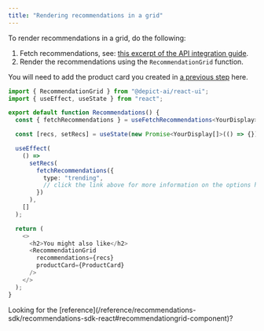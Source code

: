 ```yaml
---
title: "Rendering recommendations in a grid"
---
```


To render recommendations in a grid, do the following:

1. Fetch recommendations, see: [this excerpt of the API integration guide](/api-guide/recommendations/api-client/fetching).
2. Render the recommendations using the `RecommendationGrid` function.

You will need to add the product card you created in [a previous step](/react-ui-guide/setup/product-card) here.

```ts
import { RecommendationGrid } from "@depict-ai/react-ui";
import { useEffect, useState } from "react";

export default function Recommendations() {
  const { fetchRecommendations } = useFetchRecommendations<YourDisplay>();

  const [recs, setRecs] = useState(new Promise<YourDisplay[]>(() => {})); // So placeholders are shown while loading

  useEffect(
    () =>
      setRecs(
        fetchRecommendations({
          type: "trending",
          // click the link above for more information on the options here
        })
      ),
    []
  );

  return (
    <>
      <h2>You might also like</h2>
      <RecommendationGrid
        recommendations={recs}
        productCard={ProductCard}
      />
    </>
  );
}
```

<Info>
  Looking for the
  [reference](/reference/recommendations-sdk/recommendations-sdk-react#recommendationgrid-component)?
</Info>
